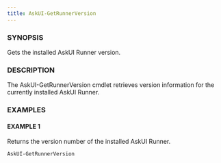 ---
title: AskUI-GetRunnerVersion
---


### SYNOPSIS

Gets the installed AskUI Runner version.

### DESCRIPTION

The AskUI-GetRunnerVersion cmdlet retrieves version information for the currently installed AskUI Runner.

### EXAMPLES

#### EXAMPLE 1

Returns the version number of the installed AskUI Runner.

```powershell
AskUI-GetRunnerVersion
```

